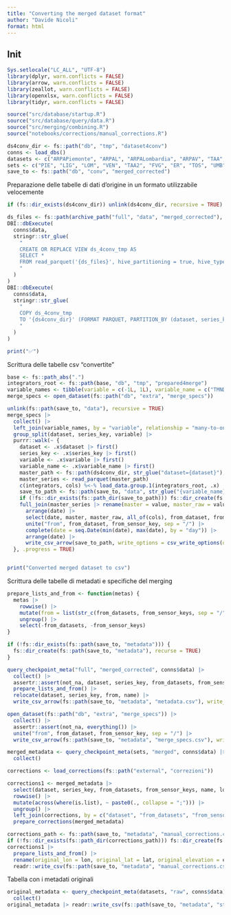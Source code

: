 ```yaml
---
title: "Converting the merged dataset format"
author: "Davide Nicoli"
format: html
---
```


## Init
```r
Sys.setlocale("LC_ALL", "UTF-8")
library(dplyr, warn.conflicts = FALSE)
library(arrow, warn.conflicts = FALSE)
library(zeallot, warn.conflicts = FALSE)
library(openxlsx, warn.conflicts = FALSE)
library(tidyr, warn.conflicts = FALSE)

source("src/database/startup.R")
source("src/database/query/data.R")
source("src/merging/combining.R")
source("notebooks/corrections/manual_corrections.R")

ds4conv_dir <- fs::path("db", "tmp", "dataset4conv")
conns <- load_dbs()
datasets <- c("ARPAPiemonte", "ARPAL", "ARPALombardia", "ARPAV", "TAA", "ARPAFVG", "Dext3r", "SIRToscana", "ARPAUmbria", "ARPAM", "SCIA", "ISAC")
sets <- c("PIE", "LIG", "LOM", "VEN", "TAA2", "FVG", "ER", "TOS", "UMB", "MAR", "VDA")
save_to <- fs::path("db", "conv", "merged_corrected")
```

Preparazione delle tabelle di dati d'origine in un formato utilizzabile velocemente
```r
if (fs::dir_exists(ds4conv_dir)) unlink(ds4conv_dir, recursive = TRUE)

ds_files <- fs::path(archive_path("full", "data", "merged_corrected"), "**", "*.parquet")
DBI::dbExecute(
  conns$data,
  stringr::str_glue(
    "
    CREATE OR REPLACE VIEW ds_4conv_tmp AS
    SELECT *
    FROM read_parquet('{ds_files}', hive_partitioning = true, hive_types = {{'variable': INT}})
    "
  )
)
DBI::dbExecute(
  conns$data,
  stringr::str_glue(
    "
    COPY ds_4conv_tmp
    TO '{ds4conv_dir}' (FORMAT PARQUET, PARTITION_BY (dataset, series_key, variable), FILENAME_PATTERN 'part-{{i}}')
    "
  )
)

print("✅")
```

Scrittura delle tabelle csv "convertite"
```r
base <- fs::path_abs(".")
integrators_root <- fs::path(base, "db", "tmp", "prepared4merge")
variable_names <- tibble(variable = c(-1L, 1L), variable_name = c("TMND", "TMXD"))
merge_specs <- open_dataset(fs::path("db", "extra", "merge_specs"))

unlink(fs::path(save_to, "data"), recursive = TRUE)
merge_specs |>
  collect() |>
  left_join(variable_names, by = "variable", relationship = "many-to-one") |>
  group_split(dataset, series_key, variable) |>
  purrr::walk(~ {
    dataset <- .x$dataset |> first()
    series_key <- .x$series_key |> first()
    variable <- .x$variable |> first()
    variable_name <- .x$variable_name |> first()
    master_path <- fs::path(ds4conv_dir, str_glue("dataset={dataset}"), str_glue("series_key={series_key}"), str_glue("variable={variable}"), "part-0.parquet")
    master_series <- read_parquet(master_path)
    c(integrators, cols) %<-% load_data.group.1(integrators_root, .x)
    save_to_path <- fs::path(save_to, "data", str_glue("{variable_name}_{dataset}_{stringr::str_pad(series_key, 3L, side = 'left', pad = '0')}.csv"))
    if (!fs::dir_exists(fs::path_dir(save_to_path))) fs::dir_create(fs::path_dir(save_to_path), recurse = TRUE)
    full_join(master_series |> rename(master = value, master_raw = value_raw), integrators, by = "date") |>
      arrange(date) |>
      select(date, master, master_raw, all_of(cols), from_dataset, from_sensor_key) |>
      unite("from", from_dataset, from_sensor_key, sep = "/") |>
      complete(date = seq.Date(min(date), max(date), by = "day")) |>
      arrange(date) |>
      write_csv_arrow(save_to_path, write_options = csv_write_options(quoting_style = "AllValid"))
  }, .progress = TRUE)


print("Converted merged dataset to csv")
```

Scrittura delle tabelle di metadati e specifiche del merging
```r
prepare_lists_and_from <- function(metas) {
  metas |>
    rowwise() |>
    mutate(from = list(str_c(from_datasets, from_sensor_keys, sep = "/")), across(where(is.list), ~ paste0(., collapse = ";"))) |>
    ungroup() |>
    select(-from_datasets, -from_sensor_keys)
}

if (!fs::dir_exists(fs::path(save_to, "metadata"))) {
  fs::dir_create(fs::path(save_to, "metadata"), recurse = TRUE)
}

query_checkpoint_meta("full", "merged_corrected", conns$data) |>
  collect() |>
  assertr::assert(not_na, dataset, series_key, from_datasets, from_sensor_keys) |>
  prepare_lists_and_from() |>
  relocate(dataset, series_key, from, name) |>
  write_csv_arrow(fs::path(save_to, "metadata", "metadata.csv"), write_options = csv_write_options(quoting_style = "AllValid"))

open_dataset(fs::path("db", "extra", "merge_specs")) |>
  collect() |>
  assertr::assert(not_na, everything()) |>
  unite("from", from_dataset, from_sensor_key, sep = "/") |>
  write_csv_arrow(fs::path(save_to, "metadata", "merge_specs.csv"), write_options = csv_write_options(quoting_style = "AllValid"))
```

```r
merged_metadata <- query_checkpoint_meta(sets, "merged", conns$data) |>
  collect()

corrections <- load_corrections(fs::path("external", "correzioni"))

corrections1 <- merged_metadata |>
  select(dataset, series_key, from_datasets, from_sensor_keys, name, lon, lat, elevation) |>
  rowwise() |>
  mutate(across(where(is.list), ~ paste0(., collapse = ";"))) |>
  ungroup() |>
  left_join(corrections, by = c("dataset", "from_datasets", "from_sensor_keys"), relationship = "one-to-one") |>
  prepare_corrections(merged_metadata)

corrections_path <- fs::path(save_to, "metadata", "manual_corrections.csv")
if (!fs::dir_exists(fs::path_dir(corrections_path))) fs::dir_create(fs::path_dir(corrections_path), recurse = TRUE)
corrections1 |>
  prepare_lists_and_from() |>
  rename(original_lon = lon, original_lat = lat, original_elevation = elevation, manual_lon = lon_ok, manual_lat = lat_ok, manual_elevation = ele_ok, manual_name = name_ok, manual_user_code = user_code_ok) |>
  readr::write_csv(fs::path(save_to, "metadata", "manual_corrections.csv"), na = "")
```

Tabella con i metadati originali
```r
original_metadata <- query_checkpoint_meta(datasets, "raw", conns$data) |>
  collect()
original_metadata |> readr::write_csv(fs::path(save_to, "metadata", "starting_metadata.csv"))
```
